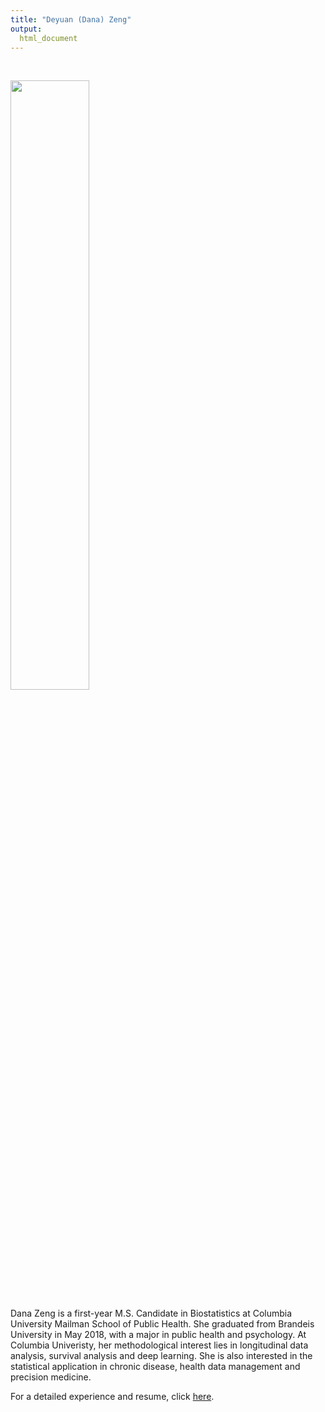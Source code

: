 ```yaml
---
title: "Deyuan (Dana) Zeng"
output:
  html_document 
---
```


 &nbsp;
  &nbsp;
  
<img src="images/me.JPG" style="width:50%">

Dana Zeng is a first-year M.S. Candidate in Biostatistics at Columbia University Mailman School of Public Health. She graduated from Brandeis University in May 2018, with a major in public health and psychology. At Columbia Univeristy, her methodological interest lies in longitudinal data analysis, survival analysis and deep learning. She is also interested in the statistical application in chronic disease, health data management and precision medicine.

For a detailed experience and resume, click [here](resume.html).
